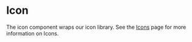 

<Meta of={stories} />

# Icon

<Description of={Icon} />

The icon component wraps our icon library. See the [Icons](/docs/design-system-iconography--docs) page for more information on Icons.

<Canvas of={stories.Playground} />

<SourceLink name="Icon" groupName={GroupNames.Misc} />

<Stories includePrimary={false} title="Stories" />
